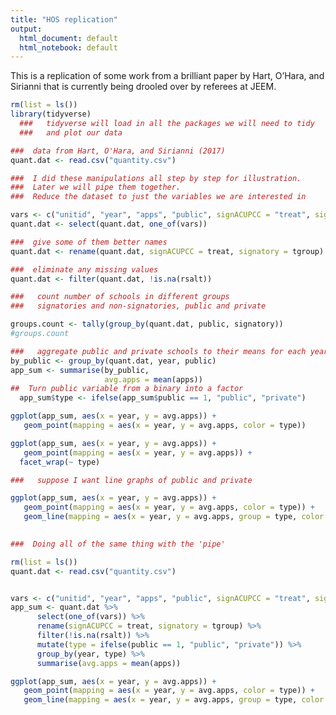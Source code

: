 ```yaml
---
title: "HOS replication"
output:
  html_document: default
  html_notebook: default
---
```


This is a replication of some work from a brilliant paper by Hart, O'Hara, and Sirianni that is currently being drooled over by referees at JEEM. 

```r
rm(list = ls())
library(tidyverse)
  ###   tidyverse will load in all the packages we will need to tidy 
  ###   and plot our data

```



```r
###  data from Hart, O'Hara, and Sirianni (2017)
quant.dat <- read.csv("quantity.csv")
```

```r
###  I did these manipulations all step by step for illustration.
###  Later we will pipe them together. 
###  Reduce the dataset to just the variables we are interested in

vars <- c("unitid", "year", "apps", "public", signACUPCC = "treat", signatory = "tgroup", "rsalt", "rinc", "rtufe", "diplomas")
quant.dat <- select(quant.dat, one_of(vars))

###  give some of them better names
quant.dat <- rename(quant.dat, signACUPCC = treat, signatory = tgroup)

###  eliminate any missing values
quant.dat <- filter(quant.dat, !is.na(rsalt))
```

```r
###   count number of schools in different groups
###   signatories and non-signatories, public and private

groups.count <- tally(group_by(quant.dat, public, signatory))
#groups.count

###   aggregate public and private schools to their means for each year
by_public <- group_by(quant.dat, year, public)
app_sum <- summarise(by_public,
                     avg.apps = mean(apps))
##  Turn public variable from a binary into a factor
  app_sum$type <- ifelse(app_sum$public == 1, "public", "private")

ggplot(app_sum, aes(x = year, y = avg.apps)) + 
   geom_point(mapping = aes(x = year, y = avg.apps, color = type))
```

```r
ggplot(app_sum, aes(x = year, y = avg.apps)) + 
   geom_point(mapping = aes(x = year, y = avg.apps)) +
  facet_wrap(~ type)
```

```r
###   suppose I want line graphs of public and private

ggplot(app_sum, aes(x = year, y = avg.apps)) + 
   geom_point(mapping = aes(x = year, y = avg.apps, color = type)) + 
   geom_line(mapping = aes(x = year, y = avg.apps, group = type, color = type)) 
  
```


```r
###  Doing all of the same thing with the 'pipe'

rm(list = ls())
quant.dat <- read.csv("quantity.csv")


vars <- c("unitid", "year", "apps", "public", signACUPCC = "treat", signatory = "tgroup", "rsalt", "rinc", "rtufe", "diplomas")
app_sum <- quant.dat %>%
      select(one_of(vars)) %>%
      rename(signACUPCC = treat, signatory = tgroup) %>%
      filter(!is.na(rsalt)) %>%
      mutate(type = ifelse(public == 1, "public", "private")) %>%
      group_by(year, type) %>%
      summarise(avg.apps = mean(apps))

ggplot(app_sum, aes(x = year, y = avg.apps)) + 
   geom_point(mapping = aes(x = year, y = avg.apps, color = type)) + 
   geom_line(mapping = aes(x = year, y = avg.apps, group = type, color = type)) 
  
```





